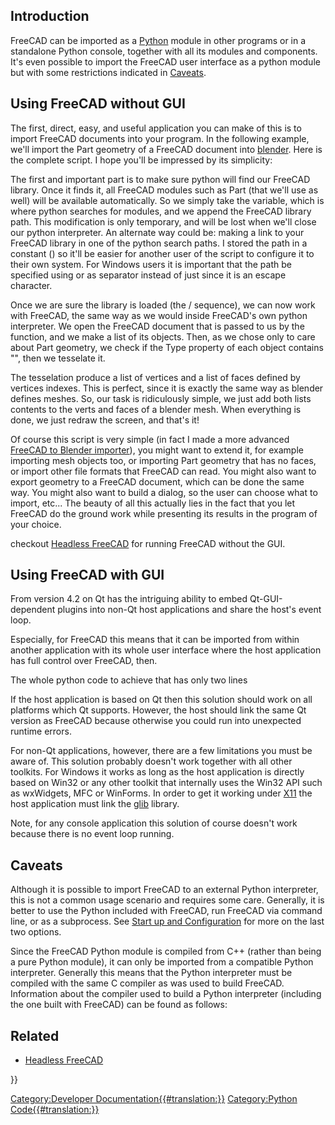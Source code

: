 <languages/>

{{TOCright}}

== Introduction ==

FreeCAD can be imported as a [[Python|Python]] module in other programs or in a standalone Python console, together with all its modules and components. It's even possible to import the FreeCAD user interface as a python module but with some restrictions indicated in [[#Caveats|Caveats]].

== Using FreeCAD without GUI ==

The first, direct, easy, and useful application you can make of this is to import FreeCAD documents into your program. In the following example, we'll import the Part geometry of a FreeCAD document into [http://www.blender.org blender]. Here is the complete script. I hope you'll be impressed by its simplicity:
{{Code|lang=python|code=
<nowiki>
FREECADPATH = '/usr/lib/freecad-python3/lib/' # path to your FreeCAD.so or FreeCAD.pyd file,
# for Windows you must either use \\ or / in the path, using a single \ is problematic
# FREECADPATH = 'C:\\FreeCAD\\bin'
import Blender, sys
sys.path.append(FREECADPATH)
 
def import_fcstd(filename):
   try:
       import FreeCAD
   except ValueError:
       Blender.Draw.PupMenu('Error%t|FreeCAD library not found. Please check the FREECADPATH variable in the import script is correct')
   else:
       scene = Blender.Scene.GetCurrent()
       import Part
       doc = FreeCAD.open(filename)
       objects = doc.Objects
       for ob in objects:
           if ob.Type[:4] == 'Part':
               shape = ob.Shape
               if shape.Faces:
                   mesh = Blender.Mesh.New()
                   rawdata = shape.tessellate(1)
                   for v in rawdata[0]:
                       mesh.verts.append((v.x,v.y,v.z))
                   for f in rawdata[1]:
                       mesh.faces.append.append(f)
                   scene.objects.new(mesh,ob.Name)
       Blender.Redraw()

def main():
   Blender.Window.FileSelector(import_fcstd, 'IMPORT FCSTD', 
                        Blender.sys.makename(ext='.fcstd'))    
 
# This lets you import the script without running it
if __name__=='__main__':
   main()
</nowiki>
}}

The first and important part is to make sure python will find our FreeCAD library. Once it finds it, all FreeCAD modules such as Part (that we'll use as well) will be available automatically. So we simply take the {{incode|sys.path}} variable, which is where python searches for modules, and we append the FreeCAD library path. This modification is only temporary, and will be lost when we'll close our python interpreter. An alternate way could be: making a link to your FreeCAD library in one of the python search paths. I stored the path in a constant ({{incode|FREECADPATH}}) so it'll be easier for another user of the script to configure it to their own system. For Windows users it is important that the path be specified using {{incode|\\}} or {{incode|/}} as separator instead of just {{incode|\}} since it is an escape character.

{{Code|lang=python|code=
FREECADPATH = 'C:\\FreeCAD\\bin' # path to your FreeCAD.so or FreeCAD.pyd file
import sys
sys.path.append(FREECADPATH)
}}

Once we are sure the library is loaded (the {{incode|try}}/{{incode|except}} sequence), we can now work with FreeCAD, the same way as we would inside FreeCAD's own python interpreter. We open the FreeCAD document that is passed to us by the {{incode|main()}} function, and we make a list of its objects. Then, as we chose only to care about Part geometry, we check if the Type property of each object contains "{{incode|Part}}", then we tesselate it.

{{Code|lang=python|code=
       import Part
       doc = FreeCAD.open(filename)
       objects = doc.Objects
       for ob in objects:
           if ob.Type[:4] == 'Part':
}}

The tesselation produce a list of vertices and a list of faces defined by vertices indexes. This is perfect, since it is exactly the same way as blender defines meshes. So, our task is ridiculously simple, we just add both lists contents to the verts and faces of a blender mesh. When everything is done, we just redraw the screen, and that's it!

{{Code|lang=python|code=
           if ob.Type[:4] == 'Part':
               shape = ob.Shape
               if shape.Faces:
                   mesh = Blender.Mesh.New()
                   rawdata = shape.tessellate(1)
                   for v in rawdata[0]:
                       mesh.verts.append((v.x,v.y,v.z))
                   for f in rawdata[1]:
                       mesh.faces.append.append(f)
                   scene.objects.new(mesh,ob.Name)
       Blender.Redraw()
}}

Of course this script is very simple (in fact I made a more advanced [https://yorik.uncreated.net/archive/scripts/blender24/import_freecad.py FreeCAD to Blender importer]), you might want to extend it, for example importing mesh objects too, or importing Part geometry that has no faces, or import other file formats that FreeCAD can read. You might also want to export geometry to a FreeCAD document, which can be done the same way. You might also want to build a dialog, so the user can choose what to import, etc... The beauty of all this actually lies in the fact that you let FreeCAD do the ground work while presenting its results in the program of your choice.

{{Emphasis|Note:}} checkout [[Headless_FreeCAD|Headless FreeCAD]] for running FreeCAD without the GUI.

== Using FreeCAD with GUI ==

From version 4.2 on Qt has the intriguing ability to embed Qt-GUI-dependent plugins into non-Qt host applications and share the host's event loop.

Especially, for FreeCAD this means that it can be imported from within another application with its whole user interface where the host application has full control over FreeCAD, then.

The whole python code to achieve that has only two lines

{{Code|code=
import FreeCADGui 
FreeCADGui.showMainWindow()
}}

If the host application is based on Qt then this solution should work on all platforms which Qt supports. However, the host should link the same Qt version as FreeCAD because otherwise you could run into unexpected runtime errors. 

For non-Qt applications, however, there are a few limitations you must be aware of. This solution probably doesn't work together with all other toolkits. For Windows it works as long as the host application is directly based on Win32 or any other toolkit that internally uses the Win32 API such as wxWidgets, MFC or WinForms. In order to get it working under [https://en.wikipedia.org/wiki/X_Window_System X11] the host application must link the [https://docs.gtk.org/glib/ glib] library.

Note, for any console application this solution of course doesn't work because there is no event loop running.

== Caveats ==

Although it is possible to import FreeCAD to an external Python interpreter, this is not a common usage scenario and requires some care. Generally, it is better to use the Python included with FreeCAD, run FreeCAD via command line, or as a subprocess. See [[Start_up_and_Configuration|Start up and Configuration]] for more on the last two options.

Since the FreeCAD Python module is compiled from C++ (rather than being a pure Python module), it can only be imported from a compatible Python interpreter. Generally this means that the Python interpreter must be compiled with the same C compiler as was used to build FreeCAD. Information about the compiler used to build a Python interpreter (including the one built with FreeCAD) can be found as follows:

{{Code|code=
>>> import sys
>>> sys.version
'2.7.13 (default, Dec 17 2016, 23:03:43) \n[GCC 4.2.1 Compatible Apple LLVM 8.0.0 (clang-800.0.42.1)]'
}}

== Related ==

* [[Headless_FreeCAD|Headless FreeCAD]]


{{Powerdocnavi{{#translation:}}}}
[[Category:Developer Documentation{{#translation:}}]]
[[Category:Python Code{{#translation:}}]]